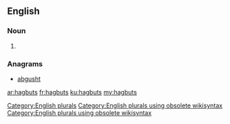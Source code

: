 ==English==

===Noun===
{{head|en}}

# {{plural of|hagbut}}

===Anagrams===
* [[abgusht#English|abgusht]]

[[Category:English plurals]][[Category:English plurals using obsolete wikisyntax]][[Category:English plurals using obsolete wikisyntax]]

[[ar:hagbuts]]
[[fr:hagbuts]]
[[ku:hagbuts]]
[[my:hagbuts]]
